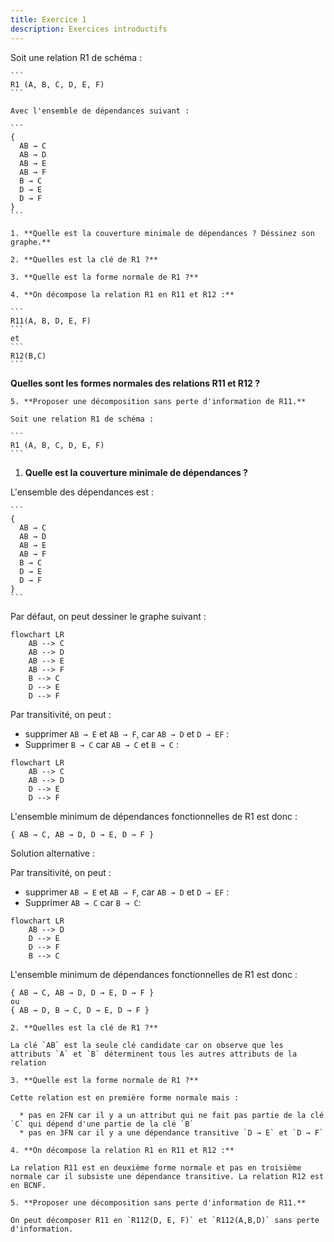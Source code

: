 ```yaml
---
title: Exercice 1
description: Exercices introductifs
---
```



<Tabs>


  <TabItem label="Énoncé">
    Soit une relation R1 de schéma :
    
    ```
    R1 (A, B, C, D, E, F) 
    ```

    Avec l'ensemble de dépendances suivant :

    ```
    { 
      AB → C
      AB → D
      AB → E
      AB → F
      B → C
      D → E
      D → F
    }
    ```

    1. **Quelle est la couverture minimale de dépendances ? Déssinez son graphe.**
    
    2. **Quelles est la clé de R1 ?**

    3. **Quelle est la forme normale de R1 ?**

    4. **On décompose la relation R1 en R11 et R12 :**

    ```
    R11(A, B, D, E, F) 
    ```
    et 
    ```
    R12(B,C)
    ```
    
   **Quelles sont les formes normales des relations R11 et R12 ?**

    5. **Proposer une décomposition sans perte d'information de R11.**

  </TabItem>
  
  <TabItem label="Solution">
  
    Soit une relation R1 de schéma :
    
    ```
    R1 (A, B, C, D, E, F) 
    ```

  1. **Quelle est la couverture minimale de dépendances ?**

  L'ensemble des dépendances est :

    ```
    { 
      AB → C
      AB → D
      AB → E
      AB → F
      B → C
      D → E
      D → F
    }
    ```

Par défaut, on peut dessiner le graphe suivant : 

```mermaid
flowchart LR
    AB --> C
    AB --> D
    AB --> E
    AB --> F
    B --> C
    D --> E
    D --> F
```

Par transitivité, on peut : 

* supprimer `AB → E` et `AB → F`, car `AB → D` et `D → EF` :
* Supprimer `B → C` car `AB → C` et `B → C` :


```mermaid
flowchart LR
    AB --> C
    AB --> D
    D --> E
    D --> F
```

L'ensemble minimum de dépendances fonctionnelles de R1 est donc :

  ```
  { AB → C, AB → D, D → E, D → F }
  ```

Solution alternative :

Par transitivité, on peut : 

* supprimer `AB → E` et `AB → F`, car `AB → D` et `D → EF` :
* Supprimer `AB → C` car `B → C`:


```mermaid
flowchart LR
    AB --> D
    D --> E
    D --> F
    B --> C
```

L'ensemble minimum de dépendances fonctionnelles de R1 est donc :

  ```
  { AB → C, AB → D, D → E, D → F }
  ou
  { AB → D, B → C, D → E, D → F }
  ```

    
    2. **Quelles est la clé de R1 ?**

    La clé `AB` est la seule clé candidate car on observe que les attributs `A` et `B` déterminent tous les autres attributs de la relation

    3. **Quelle est la forme normale de R1 ?**

    Cette relation est en première forme normale mais :
    
      * pas en 2FN car il y a un attribut qui ne fait pas partie de la clé `C` qui dépend d'une partie de la clé `B`
      * pas en 3FN car il y a une dépendance transitive `D → E` et `D → F`

    4. **On décompose la relation R1 en R11 et R12 :**
    
    La relation R11 est en deuxième forme normale et pas en troisième normale car il subsiste une dépendance transitive. La relation R12 est en BCNF.

    5. **Proposer une décomposition sans perte d'information de R11.**
    
    On peut décomposer R11 en `R112(D, E, F)` et `R112(A,B,D)` sans perte d'information.

  </TabItem>
</Tabs>
